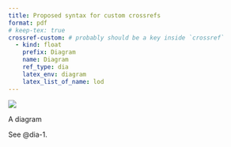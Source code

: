 ```yaml
---
title: Proposed syntax for custom crossrefs
format: pdf
# keep-tex: true
crossref-custom: # probably should be a key inside `crossref`
  - kind: float
    prefix: Diagram
    name: Diagram
    ref_type: dia
    latex_env: diagram
    latex_list_of_name: lod
---
```


::: {#dia-1}
![](../img/surus.jpg)

A diagram
:::

See @dia-1.